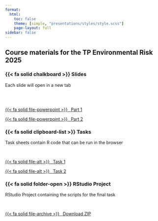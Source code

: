 ```yaml
---
format:
  html:
    toc: false
    theme: [simple, "presentations/styles/style.scss"]
    page-layout: full
sidebar: false
---
```



## Course materials for the TP Environmental Risk 2025


::: {.grid}

::: {.g-col-4 .slides-section}
### {{< fa solid chalkboard >}} Slides  

Each slide will open in a new tab

<br><br>
  

<a class="btn btn-info btn-sm" target="_blank" href="presentations/output/Part_1.html">
  {{< fa solid file-powerpoint >}} &ensp;<span class="font-monospace">Part 1</span>
</a>

<a class="btn btn-info btn-sm" target="_blank" href="presentations/output/Part_2.html">
  {{< fa solid file-powerpoint >}} &ensp;<span class="font-monospace">Part 2</span>
</a>
:::

::: {.g-col-4 .tasks-section}
### {{< fa solid clipboard-list >}} Tasks  

Task sheets contain R code that can be run in the browser

<br>

<a class="btn btn-warning btn-sm" href="tasks_part1.qmd">
  {{< fa solid file-alt >}} &ensp;<span class="font-monospace">Task 1</span>
</a>

<a class="btn btn-warning btn-sm" href="tasks_part2.qmd">
  {{< fa solid file-alt >}} &ensp;<span class="font-monospace">Task 2</span>
</a>
:::

::: {.g-col-4 .project-section}
### {{< fa solid folder-open >}} RStudio Project  

RStudio Project containing the scripts for the final task

<br>

<a class="btn btn-success btn-sm" href="bleaching_analysis.zip" download>
  {{< fa solid file-archive >}} &ensp;<span class="font-monospace">Download ZIP</span>
</a>
:::
:::
